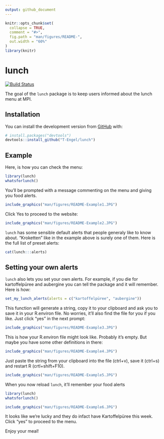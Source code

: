 ```yaml
---
output: github_document
---
```


<!-- README.md is generated from README.Rmd. Please edit that file -->

```r
knitr::opts_chunk$set(
  collapse = TRUE,
  comment = "#>",
  fig.path = "man/figures/README-",
  out.width = "60%"
)
library(knitr)
```
# lunch

<!-- badges: start -->
[![Build Status](https://travis-ci.com/T-Engel/lunch.svg?branch=master)](https://travis-ci.com/T-Engel/lunch)
<!-- badges: end -->

The goal of the `lunch` package is to keep users informed about the lunch menu at MPI.

## Installation

You can install the development version from [GitHub](https://github.com/) with:

``` r
# install.packages("devtools")
devtools::install_github("T-Engel/lunch")
```
## Example

Here, is how you can check the menu:

```r
library(lunch)
whatsforlunch()
```

You'll be prompted with a message commenting on the menu and giving you food alerts.
```r
include_graphics("man/figures/README-Example1.JPG") 
```


Click Yes to proceed to the website:

```r
include_graphics("man/figures/README-Example2.JPG") 
```

`lunch` has some sensible default alerts that people generaly like to know about. "Kroketten" like in the example above is surely one of them. Here is the full list of preset alerts:

```r
cat(lunch:::alerts)
```

## Setting your own alerts

`lunch` also lets you set your own alerts. For example, if you die for kartoffelpüree and aubergine you can tell the package and it will remember. Here is how:

```r
set_my_lunch_alerts(alerts = c("kartoffelpüree", "aubergine"))
```

This function will generate a string, copy it to your clipboard and ask you to save it in your R.environ file. No worries, it'll also find the file for you if you like. Just click "yes" in the next prompt:

```r
include_graphics("man/figures/README-Example3.JPG") 
```

This is how your R.environ file might look like. Probably it's empty. But maybe you have some other definitions in there: 
```r
include_graphics("man/figures/README-Example4.JPG") 
```

Just paste the string from your clipboard into the file (ctrl+v), save it (ctrl+s) and restart R (crtl+shift+F10).

```r
include_graphics("man/figures/README-Example5.JPG") 
```

When you now reload `lunch`, it'll remember your food alerts

```r
library(lunch)
whatsforlunch()
```

```r
include_graphics("man/figures/README-Example6.JPG") 
```

It looks like we're lucky and they do infact have Kartoffelpüree this week. Click "yes" to proceed to the menu.

Enjoy your meal!

